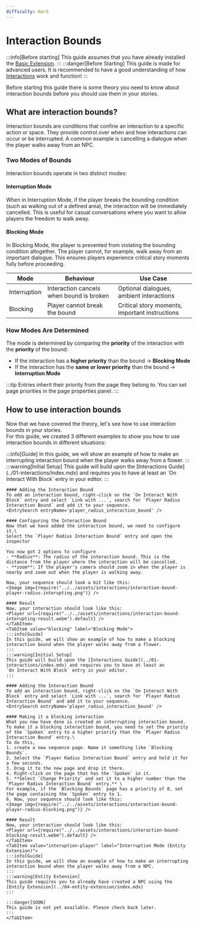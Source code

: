 ```yaml
---
difficulty: Hard
---
```



# Interaction Bounds
:::info[Before starting]
This guide assumes that you have already installed the [Basic Extension](../../02-getting-started/01-installation.mdx#basic-extension).
:::
:::danger[Before Starting]
This guide is made for advanced users. It is recommended to have a good understanding of how [Interactions](../01-interactions/index.mdx) work and function!
:::

Before starting this guide there is some theory you need to know about interaction bounds before you should use them in your stories.

## What are interaction bounds?

Interaction bounds are conditions that confine an interaction to a specific action or space. They provide control over when and how interactions can occur or be interrupted. A common example is cancelling a dialogue when the player walks away from an NPC.

### Two Modes of Bounds

Interaction bounds operate in two distinct modes:

#### Interruption Mode
When in Interruption Mode, if the player breaks the bounding condition (such as walking out of a defined area), the interaction will be immediately cancelled. This is useful for casual conversations where you want to allow players the freedom to walk away.

#### Blocking Mode
In Blocking Mode, the player is prevented from violating the bounding condition altogether. The player cannot, for example, walk away from an important dialogue. This ensures players experience critical story moments fully before proceeding.


| Mode | Behaviour | Use Case |
|------|----------|----------|
| Interruption | Interaction cancels when bound is broken | Optional dialogues, ambient interactions |
| Blocking | Player cannot break the bound | Critical story moments, important instructions |


### How Modes Are Determined

The mode is determined by comparing the **priority** of the interaction with the **priority** of the bound:

- If the interaction has a **higher priority** than the bound → **Blocking Mode**
- If the interaction has the **same or lower priority** than the bound → **Interruption Mode**

:::tip
Entries inherit their priority from the page they belong to. You can set page priorities in the page properties panel.
:::

## How to use interaction bounds
Now that we have covered the theory, let's see how to use interaction bounds in your stories.\
For this guide, we created 3 different examples to show you how to use interaction bounds in different situations:

<Tabs defaultValue="interruption" groupId="boundType" queryString>
    <TabItem value="interruption" label="Interruption Mode">
    :::info[Guide]
    In this guide, we will show an example of how to make an interrupting interaction bound when the player walks away from a flower.
    :::
    :::warning[Initial Setup]
    This guide will build upon the [Interactions Guide](../01-interactions/index.mdx) and requires you to have at least an
    `On Interact With Block` entry in your editor.
    :::

    #### Adding the Interaction Bound
    To add an interaction bound, right-click on the `On Interact With Block` entry and select `Link with ...`, search for `Player Radius Interaction Bound` and add it to your sequence.
    <EntrySearch entryName='player_radius_interaction_bound' />

    #### Configuring the Interaction Bound
    Now that we have added the interaction bound, we need to configure it.\
    Select the `Player Radius Interaction Bound` entry and open the inspector

    You now got 2 options to configure
    - **Radius**: The radius of the interaction bound. This is the distance from the player where the interaction will be cancelled.
    - **zoom**: If the player's camera should zoom in when the player is nearby and zoom out when the player is walking away.

    Now, your sequence should look a bit like this:
    <Image img={require("../../assets/interactions/interaction-bound-player-radius-interupting.png")} />

    #### Result
    Now, your interaction should look like this:
    <Player url={require("../../assets/interactions/interaction-bound-interupting-result.webm").default} />
    </TabItem>
    <TabItem value="blocking" label="Blocking Mode">
    :::info[Guide]
    In this guide, we will show an example of how to make a blocking interaction bound when the player walks away from a flower.
    :::
    :::warning[Initial Setup]
    This guide will build upon the [Interactions Guide](../01-interactions/index.mdx) and requires you to have at least an
    `On Interact With Block` entry in your editor.
    :::

    #### Adding the Interaction Bound
    To add an interaction bound, right-click on the `On Interact With Block` entry and select `Link with ...`, search for `Player Radius Interaction Bound` and add it to your sequence.
    <EntrySearch entryName='player_radius_interaction_bound' />

    #### Making it a blocking interaction
    What you now have done is created an interrupting interaction bound. To make it a blocking interaction bound, you need to set the priority of the `Spoken` entry to a higher priority than the `Player Radius Interaction Bound` entry.\
    To do this, 
    1. create a new sequence page. Name it something like `Blocking Bounds`.
    2. Select the `Player Radius Interaction Bound` entry and hold it for a few seconds.
    3. Drag it to the new page and drop it there.
    4. Right-click on the page that has the `Spoken` in it.
    5. **Select `Change Priority` and set it to a higher number than the `Player Radius Interaction Bound` entry.** \
    For example, if the `Blocking Bounds` page has a priority of 0, set the page containing the `Spoken` entry to 1.
    6. Now, your sequence should look like this:
    <Image img={require("../../assets/interactions/interaction-bound-player-radius-blocking.png")} />

    #### Result
    Now, your interaction should look like this:
    <Player url={require("../../assets/interactions/interaction-bound-blocking-result.webm").default} />
    </TabItem>
    <TabItem value="interuption-player" label="Interruption Mode (Entity Extension)">
    :::info[Guide]
    In this guide, we will show an example of how to make an interrupting interaction bound when the player walks away from a NPC.
    :::
    :::warning[Entity Extension]
    This guide requires you to already have created a NPC using the [Entity Extension](../04-entity-extension/index.mdx)
    :::

    :::danger[SOON]
    This guide is not yet available. Please check back later.
    :::
    </TabItem>
</Tabs>